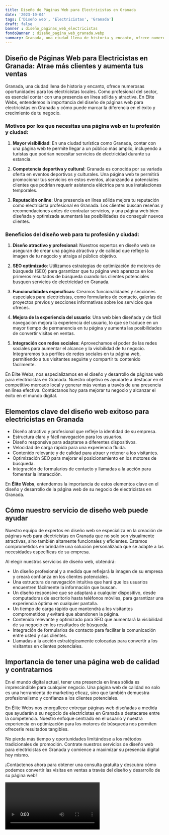 ```yaml
---
title: Diseño de Páginas Web para Electricistas en Granada
date: '2023-10-04'
tags: ['Diseño web', 'Electricistas', 'Granada']
draft: false
banner : diseño_paginas_web_electricistas
fondoBanner : diseño_pagina_web_granada.webp
summary: Granada, una ciudad llena de historia y encanto, ofrece numerosas oportunidades para los electricistas locales. Como profesional del sector, es esencial contar con una presencia en línea sólida y atractiva. En Elite Webs, entendemos la importancia del diseño de páginas web para electricistas en Granada y cómo puede marcar la diferencia en el éxito y crecimiento de tu negocio.
---
```


## Diseño de Páginas Web para Electricistas en Granada: Atrae más clientes y aumenta tus ventas

Granada, una ciudad llena de historia y encanto, ofrece numerosas oportunidades para los electricistas locales. Como profesional del sector, es esencial contar con una presencia en línea sólida y atractiva. En Elite Webs, entendemos la importancia del diseño de páginas web para electricistas en Granada y cómo puede marcar la diferencia en el éxito y crecimiento de tu negocio.

### Motivos por los que necesitas una página web en tu profesión y ciudad:

1. **Mayor visibilidad**: En una ciudad turística como Granada, contar con una página web te permite llegar a un público más amplio, incluyendo a turistas que podrían necesitar servicios de electricidad durante su estancia.

2. **Competencia deportiva y cultural**: Granada es conocida por su variada oferta en eventos deportivos y culturales. Una página web te permitirá promocionar tus servicios en estos eventos, alcanzando a potenciales clientes que podrían requerir asistencia eléctrica para sus instalaciones temporales.

3. **Reputación online**: Una presencia en línea sólida mejora tu reputación como electricista profesional en Granada. Los clientes buscan reseñas y recomendaciones antes de contratar servicios, y una página web bien diseñada y optimizada aumentará las posibilidades de conseguir nuevos clientes.

### Beneficios del diseño web para tu profesión y ciudad:

1. **Diseño atractivo y profesional**: Nuestros expertos en diseño web se aseguran de crear una página atractiva y de calidad que refleje la imagen de tu negocio y atraiga al público objetivo.

2. **SEO optimizado**: Utilizamos estrategias de optimización de motores de búsqueda (SEO) para garantizar que tu página web aparezca en los primeros resultados de búsqueda cuando los clientes potenciales busquen servicios de electricidad en Granada.

3. **Funcionalidades específicas**: Creamos funcionalidades y secciones especiales para electricistas, como formularios de contacto, galerías de proyectos previos y secciones informativas sobre los servicios que ofreces.

4. **Mejora de la experiencia del usuario**: Una web bien diseñada y de fácil navegación mejora la experiencia del usuario, lo que se traduce en un mayor tiempo de permanencia en tu página y aumenta las posibilidades de convertir visitas en ventas.

5. **Integración con redes sociales**: Aprovechamos el poder de las redes sociales para aumentar el alcance y la visibilidad de tu negocio. Integraremos tus perfiles de redes sociales en tu página web, permitiendo a tus visitantes seguirte y compartir tu contenido fácilmente.

En Elite Webs, nos especializamos en el diseño y desarrollo de páginas web para electricistas en Granada. Nuestro objetivo es ayudarte a destacar en el competitivo mercado local y generar más ventas a través de una presencia en línea efectiva. Contáctanos hoy para mejorar tu negocio y alcanzar el éxito en el mundo digital.

<GifSeo />

<Cta />

## Elementos clave del diseño web exitoso para electricistas en Granada

- Diseño atractivo y profesional que refleje la identidad de su empresa.
- Estructura clara y fácil navegación para los usuarios.
- Diseño responsive para adaptarse a diferentes dispositivos.
- Velocidad de carga rápida para una experiencia fluida.
- Contenido relevante y de calidad para atraer y retener a los visitantes.
- Optimización SEO para mejorar el posicionamiento en los motores de búsqueda.
- Integración de formularios de contacto y llamadas a la acción para fomentar la interacción.

En **Élite Webs**, entendemos la importancia de estos elementos clave en el diseño y desarrollo de la página web de su negocio de electricistas en Granada.

## Cómo nuestro servicio de diseño web puede ayudar

Nuestro equipo de expertos en diseño web se especializa en la creación de páginas web para electricistas en Granada que no solo son visualmente atractivas, sino también altamente funcionales y eficientes. Estamos comprometidos en brindarle una solución personalizada que se adapte a las necesidades específicas de su empresa.

Al elegir nuestros servicios de diseño web, obtendrá:

- Un diseño profesional y a medida que reflejará la imagen de su empresa y creará confianza en los clientes potenciales.
- Una estructura de navegación intuitiva que hará que los usuarios encuentren fácilmente la información que buscan.
- Un diseño responsive que se adaptará a cualquier dispositivo, desde computadoras de escritorio hasta teléfonos móviles, para garantizar una experiencia óptima en cualquier pantalla.
- Un tiempo de carga rápido que mantendrá a los visitantes comprometidos y evitará que abandonen la página.
- Contenido relevante y optimizado para SEO que aumentará la visibilidad de su negocio en los resultados de búsqueda.
- Integración de formularios de contacto para facilitar la comunicación entre usted y sus clientes.
- Llamadas a la acción estratégicamente colocadas para convertir a los visitantes en clientes potenciales.

## Importancia de tener una página web de calidad y contratarnos

En el mundo digital actual, tener una presencia en línea sólida es imprescindible para cualquier negocio. Una página web de calidad no solo es una herramienta de marketing eficaz, sino que también demuestra profesionalismo y confianza a los clientes potenciales.

En Élite Webs nos enorgullece entregar páginas web diseñadas a medida que ayudarán a su negocio de electricistas en Granada a destacarse entre la competencia. Nuestro enfoque centrado en el usuario y nuestra experiencia en optimización para los motores de búsqueda nos permiten ofrecerle resultados tangibles.

No pierda más tiempo y oportunidades limitándose a los métodos tradicionales de promoción. Contrate nuestros servicios de diseño web para electricistas en Granada y comience a maximizar su presencia digital hoy mismo.

¡Contáctenos ahora para obtener una consulta gratuita y descubra cómo podemos convertir las visitas en ventas a través del diseño y desarrollo de su página web!

<Video />

<CtaBot job='Electricistas' city='Granada'/>

<Gmaps query='Granada+españa+maps' />